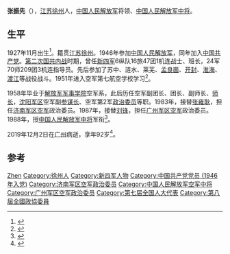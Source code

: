 {{distinguish|張振先 (萬曆進士)}}
'''张振先'''（{{bd|1927年|11月|2019年|12月2日|catIdx=Z}}），[[江苏|江苏]][[徐州|徐州]]人，[[中国人民解放军|中国人民解放军]]将领、[[中国人民解放军中将|中国人民解放军中将]]。

== 生平 ==
1927年11月出生<ref>{{cite book |editor=李生玉 |title=中国人民政治协商会议第八届全国委员会委员名录 |date=1994年 |publisher=文化教育出版社 |page=第562页}}</ref>。籍贯[[江苏|江苏]][[徐州|徐州]]。1946年参加[[中国人民解放军|中国人民解放军]]，同年加入[[中国共产党|中国共产党]]。[[第二次国共内战|第二次国共内战]]时期，曾任[[新四军|新四军]]6纵队16旅47团1机连战士、班长，24军70师209团3机连指导员。先后参加了苏中、涟水、莱芜、[[孟良崮战役|孟良崮]]、[[开封|开封]]、[[淮海战役|淮海]]、[[渡江战役|渡江]]等战役战斗。1951年进入空军第七航空学校学习<ref>{{cite book |title=历届全国政协委员人名辞典 |date=1996年 |publisher=中国国际广播出版社 |isbn=9787507813746 |page=第356页}}</ref>。

1958年毕业于[[解放军军事学院|解放军军事学院]]空军系，此后历任空军副团长、团长、副师长、[[师长|师长]]，[[沈阳军区|沈阳军区]]空军副[[参谋长|参谋长]]、空军第2军[[政治委员|政治委员]]等职。1983年，接替[[张雍耿|张雍耿]]，担任[[济南军区空军|济南军区空军]]政治委员。1987年，接替[[刘锋_(1928年)|刘锋]]，担任[[广州军区空军|广州军区空军]]政治委员。1988年，授[[中国人民解放军中将|中国人民解放军中将]]军衔<ref>{{citenews|author=徐平 |title=重新实行军衔制 |url=http://chn.chinamil.com.cn/jfdg/2011-07/13/content_4473591.htm |accessdate=2012-05-05 |newspaper=中国军网 |deadurl=yes |archiveurl=https://web.archive.org/web/20130511192908/http://chn.chinamil.com.cn/jfdg/2011-07/13/content_4473591.htm |archivedate=2013-05-11 }}</ref>。

2019年12月2日在[[广州|广州]]病逝，享年92岁<ref>{{cite web |title=张振先同志逝世 |url=http://www.xinhuanet.com/politics/2019-12/12/c_1125339102.htm |publisher=新华网 |date=2019-12-12 |accessdate=2019-12-12 |archive-date=2019-12-12 |archive-url=https://web.archive.org/web/20191212111645/http://www.xinhuanet.com/politics/2019-12/12/c_1125339102.htm |dead-url=no }}</ref>。

== 参考 ==
{{reflist}}

{{start box}}
{{s-mil}}
{{succession box|[[张雍耿|张雍耿]]|[[杨汉文|杨汉文]]|[[中国人民解放军|中国人民解放军]][[济南军区空军|济南军区空军]]政治委员|1983年5月-1987年2月}}
{{succession box|[[刘锋_(1928年)|刘锋]]|[[赵炳耀|赵炳耀]]|[[中国人民解放军|中国人民解放军]][[广州军区空军|广州军区空军]]政治委员|1987年2月-1993年1月}}
{{end box}}

{{中国军事人物小作品}}

{{Authority control}}
{{DEFAULTSORT:Zhnag张}}
[[Category:张姓|Zhen]]
[[Category:徐州人|Category:徐州人]]
[[Category:新四军人物|Category:新四军人物]]
[[Category:中国共产党党员_(1946年入党)|Category:中国共产党党员 (1946年入党)]]
[[Category:济南军区空军政治委员|Category:济南军区空军政治委员]]
[[Category:中国人民解放军空军中将|Category:中国人民解放军空军中将]]
[[Category:广州军区空军政治委员|Category:广州军区空军政治委员]]
[[Category:第七届全国人大代表|Category:第七届全国人大代表]]
[[Category:第八屆全國政協委員|Category:第八屆全國政協委員]]